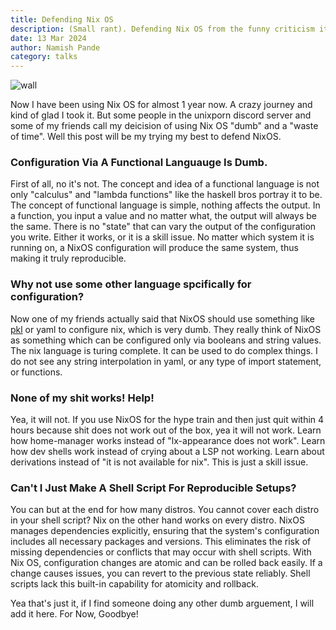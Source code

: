 ```yaml
---
title: Defending Nix OS
description: (Small rant). Defending Nix OS from the funny criticism it gets sometimes.
date: 13 Mar 2024
author: Namish Pande
category: talks
---
```


![wall](https://github.com/NixOS/nixos-artwork/blob/master/wallpapers/nix-wallpaper-gear.png?raw=true)

Now I have been using Nix OS for almost 1 year now. A crazy journey and kind of glad I took it. But some people in the unixporn discord server and some of my friends call my deicision of using Nix OS "dumb" and a "waste of time". Well this post will be my trying my best to defend NixOS.

### Configuration Via A Functional Languauge Is Dumb.

First of all, no it's not. The concept and idea of a functional language is not only "calculus" and "lambda functions" like the haskell bros portray it to be. The concept of functional language is simple, nothing affects the output. In a function, you input a value and no matter what, the output will always be the same. There is no "state" that can vary the output of the configuration you write. Either it works, or it is a skill issue. No matter which system it is running on, a NixOS configuration will produce the same system, thus making it truly reproducible.

### Why not use some other language spcifically for configuration?

Now one of my friends actually said that NixOS should use something like [pkl](https://pkl-lang.org/) or yaml to configure nix, which is very dumb. They really think of NixOS as something which can be configured only via booleans and string values. The nix language is turing complete. It can be used to do complex things. I do not see any string interpolation in yaml, or any type of import statement, or functions.

### None of my shit works! Help!

Yea, it will not. If you use NixOS for the hype train and then just quit within 4 hours because shit does not work out of the box, yea it will not work. Learn how home-manager works instead of "lx-appearance does not work". Learn how dev shells work instead of crying about a LSP not working. Learn about derivations instead of "it is not available for nix". This is just a skill issue.

### Can't I Just Make A Shell Script For Reproducible Setups?

You can but at the end for how many distros. You cannot cover each distro in your shell script? Nix on the other hand works on every distro. NixOS manages dependencies explicitly, ensuring that the system's configuration includes all necessary packages and versions. This eliminates the risk of missing dependencies or conflicts that may occur with shell scripts. With Nix OS, configuration changes are atomic and can be rolled back easily. If a change causes issues, you can revert to the previous state reliably. Shell scripts lack this built-in capability for atomicity and rollback.

Yea that's just it, if I find someone doing any other dumb arguement, I will add it here. For Now, Goodbye!
